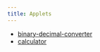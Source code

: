 ```yaml
---
title: Applets
---
```


- [binary-decimal-converter](./bin-dec-converter.html)
- [calculator](./calculator/index.html)
